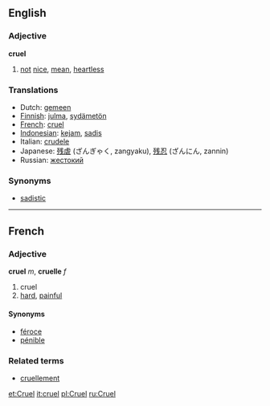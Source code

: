 ==English==

=== Adjective ===
'''cruel'''

# [[not]] [[nice]], [[mean]], [[heartless]]

=== Translations ===
*Dutch: [[gemeen]]
*[[Finnish]]: [[julma]], [[sydämetön]]
*[[French]]: [[cruel]]
*[[Indonesian]]: [[kejam]], [[sadis]]
*Italian: [[crudele]]
*Japanese: [[残虐]] (ざんぎゃく, zangyaku), [[残忍]] (ざんにん, zannin)
*Russian: [[жестокий]]

=== Synonyms ===
*[[sadistic]]

----

==French==
=== Adjective ===
'''cruel''' ''m'', '''cruelle''' ''f''

# cruel
# [[hard]], [[painful]]

====Synonyms====
*[[féroce]]
*[[pénible]]

===Related terms===
*[[cruellement]]

[[et:Cruel]]
[[it:cruel]]
[[pl:Cruel]]
[[ru:Cruel]]